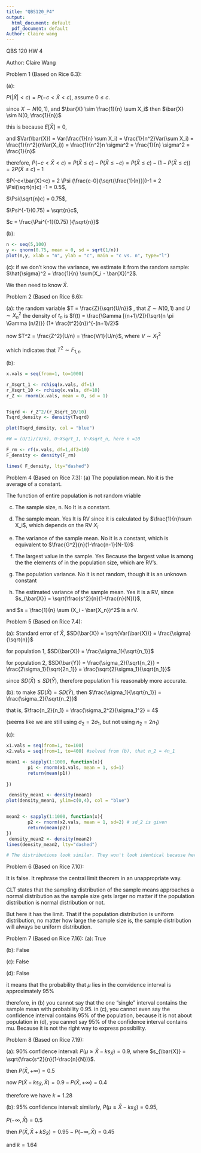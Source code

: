 ```yaml
---
title: "QBS120_P4"
output:
  html_document: default
  pdf_document: default
Author: Claire wang
---
```


QBS 120 HW 4

Author: Claire Wang

Problem 1 (Based on Rice 6.3):

(a):

$P(|\bar{X}|<c) = P(-c<\bar{X}<c)$, assume $0 \leqslant c$.

since $X \sim N(0,1)$, and $\bar{X} \sim \frac{1}{n} \sum X_i$ 
then $\bar{X} \sim N(0, \frac{1}{n})$

this is because $E[\bar{X}] = 0$, 

and $Var(\bar{X}) = Var(\frac{1}{n} \sum X_i) = \frac{1}{n^2}Var(\sum X_i) = \frac{1}{n^2}(nVar(X_i)) = \frac{1}{n^2}n \sigma^2 = \frac{1}{n} \sigma^2 = \frac{1}{n}$

therefore, $P(-c<\bar{X}<c) = P(\bar{X} \leqslant c) - P(\bar{X} \leqslant -c) = P(\bar{X} \leqslant c) - (1 - P(\bar{X} \leqslant c)) = 2P(\bar{X} \leqslant c) -1$

$P(-c<\bar{X}<c) = 2 \Psi (\frac{c-0}{\sqrt{\frac{1}{n}}})-1 = 2 \Psi(\sqrt{n}c) -1 =  0.5$,

$\Psi(\sqrt{n}c) = 0.75$,

$\Psi^{-1}(0.75) = \sqrt{n}c$,

$c = \frac{\Psi^{-1}(0.75) }{\sqrt{n}}$


(b):
```r
n <- seq(5,100)
y <- qnorm(0.75, mean = 0, sd = sqrt(1/n))
plot(n,y, xlab = "n", ylab = "c", main = "c vs. n", type="l")
```


(c):
if we don't know the variance, we estimate it from the random sample:
$\hat{\sigma}^2 = \frac{1}{n} \sum(X_i - \bar{X})^2$.

We then need to know $\bar{X}$.





Problem 2 (Based on Rice 6.6):

(a):
the random variable $T = \frac{Z}{\sqrt{U/n}}$ , that $Z \sim N(0,1)$ and $U \sim X_n^2$
the density of $t_n$ is $f(t) = \frac{\Gamma [(n+1)/2]}{\sqrt{n \pi \Gamma (n/2)}} (1+ \frac{t^2}{n})^{-(n+1)/2}$

now $T^2 = \frac{Z^2}{U/n} = \frac{V/1}{U/n}$, where $V \sim X_1^2$

which indicates that $T^2 \sim F_{1,n}$



(b):
```r
x.vals = seq(from=1, to=1000)

r_Xsqrt_1 <- rchisq(x.vals, df=1)
r_Xsqrt_10 <- rchisq(x.vals, df=10)
r_Z <- rnorm(x.vals, mean = 0, sd = 1)


Tsqrd <- r_Z^2/(r_Xsqrt_10/10)
Tsqrd_density <- density(Tsqrd)

plot(Tsqrd_density, col = "blue")

#W = (U/1)/(V/n), U~Xsqrt_1, V~Xsqrt_n, here n =10

F_rm <- rf(x.vals, df=1,df2=10)
F_density <- density(F_rm)

lines( F_density, lty="dashed")

```



Problem 4 (Based on Rice 7.3):
(a)  The population mean.
No
it is the average of a constant.

The function of entire population is not random vriable

(c)  The sample size, n.
No
It is a constant.

(d)  The sample mean.
Yes
It is RV since it is calculated by $\frac{1}{n}\sum X_i$, which depends on the RV $X_i$

(e)  The variance of the sample mean.
No
it is a constant, which is equivalent to $\frac{G^2}{n}(1-\frac{n-1}{N-1})$

(f)  The largest value in the sample.
Yes
Because the largest value is among the the elements of in the population size, which are RV's.

(g)  The population variance.
No
it is not random, though it is an unknown constant

(h)  The estimated variance of the sample mean.
Yes
it is a RV, since $s_{\bar{X}} =  \sqrt{\frac{s^2}{n}(1-\frac{n}{N})}$, 

and $s = \frac{1}{n} \sum (X_i - \bar{X_n})^2$  is a rV.





Problem 5 (Based on Rice 7.4):

(a):
Standard error of $\bar{X}$, $SD(\bar{X}) = \sqrt{Var(\bar{X})} = \frac{\sigma}{\sqrt{n}}$

for population 1, $SD(\bar{X}) = \frac{\sigma_1}{\sqrt{n_1}}$

for population 2, $SD(\bar{Y}) = \frac{\sigma_2}{\sqrt{n_2}} = \frac{2\sigma_1}{\sqrt{2n_1}} = \frac{\sqrt{2}\sigma_1}{\sqrt{n_1}}$

since $SD(\bar{X}) \leqslant SD(\bar{Y})$, therefore population 1 is reasonably more accurate.

(b):
to make $SD(\bar{X})= SD(\bar{Y})$, then $\frac{\sigma_1}{\sqrt{n_1}} = \frac{\sigma_2}{\sqrt{n_2}}$

that is, $\frac{n_2}{n_1} = \frac{\sigma_2^2}{\sigma_1^2} = 4$

(seems like we are still using $\sigma_2 = 2 \sigma_1$, but not using $n_2 = 2n_1$)


(c):
```r
x1.vals = seq(from=1, to=100)
x2.vals = seq(from=1, to=400) #solved from (b), that n_2 = 4n_1

mean1 <- sapply(1:1000, function(x){
        p1 <- rnorm(x1.vals, mean = 1, sd=1)
        return(mean(p1)) 
       
})

 density_mean1 <- density(mean1)
plot(density_mean1, ylim=c(0,4), col = "blue")


mean2 <- sapply(1:1000, function(x){
        p2 <- rnorm(x2.vals, mean = 1, sd=2) # sd_2 is given
        return(mean(p2)) 
})
 density_mean2 <- density(mean2)
lines(density_mean2, lty="dashed")

# The distributions look similar. They won't look identical because here the two sets of the random variables are generated separately. 

```



Problem 6 (Based on Rice 7.10):

It is false. It rephrase the central limit theorem in an unappropriate way.

CLT states that the sampling distribution of the sample means approaches a normal distribution as the sample size gets larger no matter if the population distribution is normal distribution or not. 

But here it has the limit. That if the population distribution is uniform distribution, no matter how large the sample size is, the sample distribution will always be uniform distribution.






Problem 7 (Based on Rice 7.16):
(a): True

(b): False

(c): False

(d): False

it means that the probability that $\mu$ lies in the convidence interval is approximately 95%

therefore, in (b) you cannot say that the one "single" interval contains the sample mean with probability 0.95.
in (c), you cannot even say the confidence interval contains 95% of the population, because it is not about population
in (d), you cannot say 95% of the confidence interval contains mu. Because it is not the right way to express possibility. 



Problem 8 (Based on Rice 7.19):

(a):
90% confidence interval:
$P(\mu \geqslant \bar{X} - ks_{\bar{X}} ) = 0.9$,
where $s_{\bar{X}} =  \sqrt{\frac{s^2}{n}(1-\frac{n}{N})}$.

then 
$P(\bar{X},+ \infty)=0.5$

now 
$P(\bar{X}-ks_\bar{X},\bar{X})=0.9 - P(\bar{X},+ \infty)=0.4$
 
therefore we have $k = 1.28$


(b):
95% confidence interval:
similarly, 
$P(\mu \geqslant \bar{X} - ks_{\bar{X}} ) = 0.95$,

$P(-\infty,\bar{X})=0.5$

then $P(\bar{X},\bar{X}+kS_\bar{X})= 0.95 - P(-\infty,\bar{X}) = 0.45$

and $k = 1.64$




